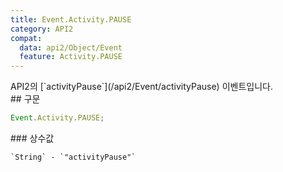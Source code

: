 ```yaml
---
title: Event.Activity.PAUSE
category: API2
compat:
  data: api2/Object/Event
  feature: Activity.PAUSE
---
```


<Section>
  API2의 [`activityPause`](/api2/Event/activityPause) 이벤트입니다.
</Section>
<Section>
  ## 구문

  ~~~js
  Event.Activity.PAUSE;
  ~~~

  <Section>
    ### 상수값

    `String` - `"activityPause"`
  </Section>
</Section>